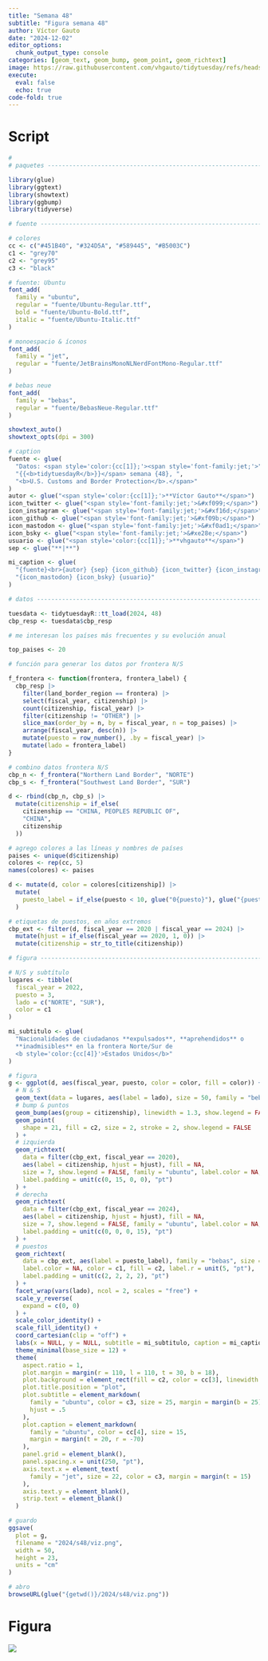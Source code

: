```yaml
---
title: "Semana 48"
subtitle: "Figura semana 48"
author: Víctor Gauto
date: "2024-12-02"
editor_options:
  chunk_output_type: console
categories: [geom_text, geom_bump, geom_point, geom_richtext]
image: https://raw.githubusercontent.com/vhgauto/tidytuesday/refs/heads/main/2024/s48/viz.png
execute:
  eval: false
  echo: true
code-fold: true
---
```



# Script

```r
#
# paquetes ----------------------------------------------------------------

library(glue)
library(ggtext)
library(showtext)
library(ggbump)
library(tidyverse)

# fuente ------------------------------------------------------------------

# colores
cc <- c("#451B40", "#324D5A", "#589445", "#B5003C")
c1 <- "grey70"
c2 <- "grey95"
c3 <- "black"

# fuente: Ubuntu
font_add(
  family = "ubuntu",
  regular = "fuente/Ubuntu-Regular.ttf",
  bold = "fuente/Ubuntu-Bold.ttf",
  italic = "fuente/Ubuntu-Italic.ttf"
)

# monoespacio & íconos
font_add(
  family = "jet",
  regular = "fuente/JetBrainsMonoNLNerdFontMono-Regular.ttf"
)

# bebas neue
font_add(
  family = "bebas",
  regular = "fuente/BebasNeue-Regular.ttf"
)

showtext_auto()
showtext_opts(dpi = 300)

# caption
fuente <- glue(
  "Datos: <span style='color:{cc[1]};'><span style='font-family:jet;'>",
  "{{<b>tidytuesdayR</b>}}</span> semana {48}, ",
  "<b>U.S. Customs and Border Protection</b>.</span>"
)
autor <- glue("<span style='color:{cc[1]};'>**Víctor Gauto**</span>")
icon_twitter <- glue("<span style='font-family:jet;'>&#xf099;</span>")
icon_instagram <- glue("<span style='font-family:jet;'>&#xf16d;</span>")
icon_github <- glue("<span style='font-family:jet;'>&#xf09b;</span>")
icon_mastodon <- glue("<span style='font-family:jet;'>&#xf0ad1;</span>")
icon_bsky <- glue("<span style='font-family:jet;'>&#xe28e;</span>")
usuario <- glue("<span style='color:{cc[1]};'>**vhgauto**</span>")
sep <- glue("**|**")

mi_caption <- glue(
  "{fuente}<br>{autor} {sep} {icon_github} {icon_twitter} {icon_instagram} ",
  "{icon_mastodon} {icon_bsky} {usuario}"
)

# datos -------------------------------------------------------------------

tuesdata <- tidytuesdayR::tt_load(2024, 48)
cbp_resp <- tuesdata$cbp_resp

# me interesan los países más frecuentes y su evolución anual

top_paises <- 20

# función para generar los datos por frontera N/S

f_frontera <- function(frontera, frontera_label) {
  cbp_resp |>
    filter(land_border_region == frontera) |>
    select(fiscal_year, citizenship) |>
    count(citizenship, fiscal_year) |>
    filter(citizenship != "OTHER") |>
    slice_max(order_by = n, by = fiscal_year, n = top_paises) |>
    arrange(fiscal_year, desc(n)) |>
    mutate(puesto = row_number(), .by = fiscal_year) |>
    mutate(lado = frontera_label)
}

# combino datos frontera N/S
cbp_n <- f_frontera("Northern Land Border", "NORTE")
cbp_s <- f_frontera("Southwest Land Border", "SUR")

d <- rbind(cbp_n, cbp_s) |>
  mutate(citizenship = if_else(
    citizenship == "CHINA, PEOPLES REPUBLIC OF",
    "CHINA",
    citizenship
  ))

# agrego colores a las líneas y nombres de países
paises <- unique(d$citizenship)
colores <- rep(cc, 5)
names(colores) <- paises

d <- mutate(d, color = colores[citizenship]) |>
  mutate(
    puesto_label = if_else(puesto < 10, glue("0{puesto}"), glue("{puesto}"))
  )

# etiquetas de puestos, en años extremos
cbp_ext <- filter(d, fiscal_year == 2020 | fiscal_year == 2024) |>
  mutate(hjust = if_else(fiscal_year == 2020, 1, 0)) |>
  mutate(citizenship = str_to_title(citizenship))

# figura ------------------------------------------------------------------

# N/S y subtítulo
lugares <- tibble(
  fiscal_year = 2022,
  puesto = 3,
  lado = c("NORTE", "SUR"),
  color = c1
)

mi_subtitulo <- glue(
  "Nacionalidades de ciudadanos **expulsados**, **aprehendidos** o
  **inadmisibles** en la frontera Norte/Sur de
  <b style='color:{cc[4]}'>Estados Unidos</b>"
)

# figura
g <- ggplot(d, aes(fiscal_year, puesto, color = color, fill = color)) +
  # N & S
  geom_text(data = lugares, aes(label = lado), size = 50, family = "bebas") +
  # bump & puntos
  geom_bump(aes(group = citizenship), linewidth = 1.3, show.legend = FALSE) +
  geom_point(
    shape = 21, fill = c2, size = 2, stroke = 2, show.legend = FALSE
  ) +
  # izquierda
  geom_richtext(
    data = filter(cbp_ext, fiscal_year == 2020),
    aes(label = citizenship, hjust = hjust), fill = NA,
    size = 7, show.legend = FALSE, family = "ubuntu", label.color = NA,
    label.padding = unit(c(0, 15, 0, 0), "pt")
  ) +
  # derecha
  geom_richtext(
    data = filter(cbp_ext, fiscal_year == 2024),
    aes(label = citizenship, hjust = hjust), fill = NA,
    size = 7, show.legend = FALSE, family = "ubuntu", label.color = NA,
    label.padding = unit(c(0, 0, 0, 15), "pt")
  ) +
  # puestos
  geom_richtext(
    data = cbp_ext, aes(label = puesto_label), family = "bebas", size = 6,
    label.color = NA, color = c1, fill = c2, label.r = unit(5, "pt"),
    label.padding = unit(c(2, 2, 2, 2), "pt")
  ) +
  facet_wrap(vars(lado), ncol = 2, scales = "free") +
  scale_y_reverse(
    expand = c(0, 0)
  ) +
  scale_color_identity() +
  scale_fill_identity() +
  coord_cartesian(clip = "off") +
  labs(x = NULL, y = NULL, subtitle = mi_subtitulo, caption = mi_caption) +
  theme_minimal(base_size = 12) +
  theme(
    aspect.ratio = 1,
    plot.margin = margin(r = 110, l = 110, t = 30, b = 18),
    plot.background = element_rect(fill = c2, color = cc[3], linewidth = 3),
    plot.title.position = "plot",
    plot.subtitle = element_markdown(
      family = "ubuntu", color = c3, size = 25, margin = margin(b = 25),
      hjust = .5
    ),
    plot.caption = element_markdown(
      family = "ubuntu", color = cc[4], size = 15,
      margin = margin(t = 20, r = -70)
    ),
    panel.grid = element_blank(),
    panel.spacing.x = unit(250, "pt"),
    axis.text.x = element_text(
      family = "jet", size = 22, color = c3, margin = margin(t = 15)
    ),
    axis.text.y = element_blank(),
    strip.text = element_blank()
  )

# guardo
ggsave(
  plot = g,
  filename = "2024/s48/viz.png",
  width = 50,
  height = 23,
  units = "cm"
)

# abro
browseURL(glue("{getwd()}/2024/s48/viz.png"))
```

# Figura

![](https://raw.githubusercontent.com/vhgauto/tidytuesday/refs/heads/main/2024/s48/viz.png)


